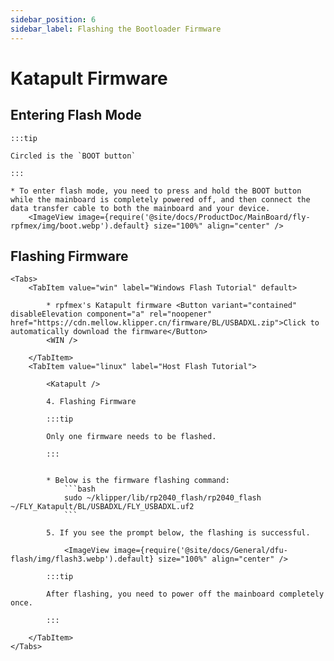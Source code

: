 ```yaml
---
sidebar_position: 6
sidebar_label: Flashing the Bootloader Firmware
---
```



# Katapult Firmware



## Entering Flash Mode

    :::tip

    Circled is the `BOOT button`

    :::

    * To enter flash mode, you need to press and hold the BOOT button while the mainboard is completely powered off, and then connect the data transfer cable to both the mainboard and your device.
        <ImageView image={require('@site/docs/ProductDoc/MainBoard/fly-rpfmex/img/boot.webp').default} size="100%" align="center" />

## Flashing Firmware
    <Tabs>
        <TabItem value="win" label="Windows Flash Tutorial" default>

            * rpfmex's Katapult firmware <Button variant="contained" disableElevation component="a" rel="noopener" href="https://cdn.mellow.klipper.cn/firmware/BL/USBADXL.zip">Click to automatically download the firmware</Button>
            <WIN />
            
        </TabItem>
        <TabItem value="linux" label="Host Flash Tutorial">
            
            <Katapult />

            4. Flashing Firmware

            :::tip

            Only one firmware needs to be flashed.

            :::


            * Below is the firmware flashing command:
                ```bash
                sudo ~/klipper/lib/rp2040_flash/rp2040_flash ~/FLY_Katapult/BL/USBADXL/FLY_USBADXL.uf2
                ```

            5. If you see the prompt below, the flashing is successful.

                <ImageView image={require('@site/docs/General/dfu-flash/img/flash3.webp').default} size="100%" align="center" />

            :::tip

            After flashing, you need to power off the mainboard completely once.

            :::

        </TabItem>
    </Tabs>
